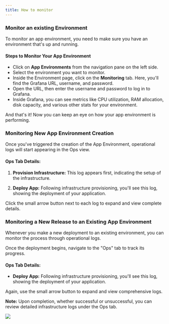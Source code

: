 ```yaml
---
title: How to monitor
---
```


### Monitor an existing Environment

To monitor an app environment, you need to make sure you have an environment that's up and running.

#### Steps to Monitor Your App Environment

- Click on **App Environments** from the navigation pane on the left side.
- Select the environment you want to monitor.
- Inside the Environment page, click on the **Monitoring** tab. Here, you'll find the Grafana URL, username, and
  password.
- Open the URL, then enter the username and password to log in to Grafana.
- Inside Grafana, you can see metrics like CPU utilization, RAM allocation, disk capacity, and various other stats for
  your environment.

And that's it! Now you can keep an eye on how your app environment is performing.

### Monitoring New App Environment Creation

Once you've triggered the creation of the App Environment, operational logs will start appearing in the Ops view.

#### Ops Tab Details:

1. **Provision Infrastructure:** This log appears first, indicating the setup of the infrastructure.

2. **Deploy App:** Following infrastructure provisioning, you'll see this log, showing the deployment of your
   application.

Click the small arrow button next to each log to expand and view complete details.

### Monitoring a New Release to an Existing App Environment

Whenever you make a new deployment to an existing environment, you can monitor the process through operational logs.

Once the deployment begins, navigate to the "Ops" tab to track its progress.

#### Ops Tab Details:

- **Deploy App:** Following infrastructure provisioning, you'll see this log, showing the deployment of your
  application.

Again, use the small arrow button to expand and view comprehensive logs.

**Note:** Upon completion, whether successful or unsuccessful, you can review detailed infrastructure logs under the Ops
tab.

<img src="../images/ops.png" />
